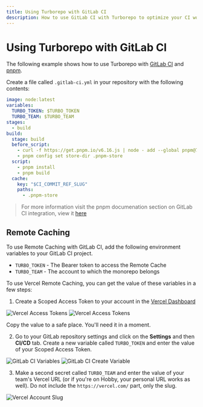```yaml
---
title: Using Turborepo with GitLab CI
description: How to use GitLab CI with Turborepo to optimize your CI workflow
---
```


# Using Turborepo with GitLab CI

The following example shows how to use Turborepo with [GitLab CI](https://docs.gitlab.com/ee/ci/) and [pnpm](https://pnpm.io).

Create a file called `.gitlab-ci.yml` in your repository with the following contents:

```yaml
image: node:latest
variables:
  TURBO_TOKEN: $TURBO_TOKEN
  TURBO_TEAM: $TURBO_TEAM
stages:
  - build
build:
  stage: build
  before_script:
    - curl -f https://get.pnpm.io/v6.16.js | node - add --global pnpm@7.0.0-rc.9
    - pnpm config set store-dir .pnpm-store
  script:
    - pnpm install
    - pnpm build
  cache:
    key: "$CI_COMMIT_REF_SLUG"
    paths:
      - .pnpm-store
```

> For more information visit the pnpm documenation section on GitLab CI integration, view it [here](https://pnpm.io/continuous-integration#gitlab)

## Remote Caching

To use Remote Caching with GitLab CI, add the following environment variables to your GitLab CI project.

- `TURBO_TOKEN` - The Bearer token to access the Remote Cache
- `TURBO_TEAM` - The account to which the monorepo belongs

To use Vercel Remote Caching, you can get the value of these variables in a few steps:

1. Create a Scoped Access Token to your account in the [Vercel Dashboard](https://vercel.com/account/tokens)

![Vercel Access Tokens](/images/docs/vercel-tokens.png)
![Vercel Access Tokens](/images/docs/vercel-create-token.png)

Copy the value to a safe place. You'll need it in a moment.

2. Go to your GitLab repository settings and click on the **Settings** and then **CI/CD** tab. Create a new variable called `TURBO_TOKEN` and enter the value of your Scoped Access Token.

![GitLab CI Variables](/images/docs/gitlab-ci-variables.png)
![GitLab CI Create Variable](/images/docs/gitlab-ci-create-variable.png)

3. Make a second secret called `TURBO_TEAM` and enter the value of your team's Vercel URL (or if you're on Hobby, your personal URL works as well). Do not include the `https://vercel.com/` part, only the slug.

![Vercel Account Slug](/images/docs/vercel-slug.png)
